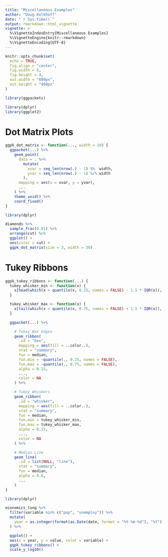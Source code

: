 ```yaml
--- 
title: "Miscellaneous Examples" 
author: "Doug Kelkhoff" 
date: "`r Sys.time()`"
output: rmarkdown::html_vignette
vignette: >
  %\VignetteIndexEntry{Miscellaneous Examples}
  %\VignetteEngine{knitr::rmarkdown}
  %\VignetteEncoding{UTF-8}
---
```


```r
knitr::opts_chunk$set(
  echo = TRUE,
  fig.align = "center",
  fig.width = 6,
  fig.height = 4,
  out.width = "600px",
  out.height = "400px"
)

library(ggpackets)
```

```r
library(dplyr)
library(ggplot2)
```


# Dot Matrix Plots

```r
ggpk_dot_matrix <- function(..., width = 10) {
  ggpacket(...) %+%
    geom_point(
      data = . %>%
        mutate(
          xvar = seq_len(nrow(.) - 1) %%  width,
          yvar = seq_len(nrow(.) - 1) %/% width
        ),
      mapping = aes(x = xvar, y = yvar),
      ...
    ) %+%
    theme_void() %+%
    coord_fixed()
}
```

```r
library(dplyr)

diamonds %>%
  sample_frac(0.01) %>%
  arrange(cut) %>%
  ggplot() +
  aes(color = cut) +
  ggpk_dot_matrix(size = 3, width = 30)
```

# Tukey Ribbons

```r
ggpk_tukey_ribbons <- function(...) {
  tukey_whisker_min <- function(x) {
    x[head(which(x > quantile(x, 0.25, names = FALSE) - 1.5 * IQR(x)), 1)]
  }

  tukey_whisker_max <- function(x) {
    x[tail(which(x < quantile(x, 0.75, names = FALSE) + 1.5 * IQR(x)), 1)]
  }

  ggpacket(...) %+%

    # Tukey Box Edges
    geom_ribbon(
      .id = "box",
      mapping = aes(fill = ..color..),
      stat = "summary",
      fun = median,
      fun.min = ~quantile(., 0.25, names = FALSE),
      fun.max = ~quantile(., 0.75, names = FALSE),
      alpha = 0.15,
      ...,
      color = NA
    ) %+%

    # Tukey Whiskers
    geom_ribbon(
      .id = "whisker",
      mapping = aes(fill = ..color..),
      stat = "summary",
      fun = median,
      fun.min = tukey_whisker_min,
      fun.max = tukey_whisker_max,
      alpha = 0.15,
      ...,
      color = NA
    ) %+%

    # Median Line
    geom_line(
      .id = list(NULL, "line"),
      stat = "summary",
      fun = median,
      alpha = 0.8,
      ...
    )
}
```

```r
library(dplyr)

economics_long %>%
  filter(variable %in% c("pop", "unemploy")) %>%
  mutate(
    year = as.integer(format(as.Date(date, format = "%Y-%m-%d"), "%Y"))
  ) %>%

  ggplot() +
  aes(x = year, y = value, color = variable) +
  ggpk_tukey_ribbons() +
  scale_y_log10()
```
